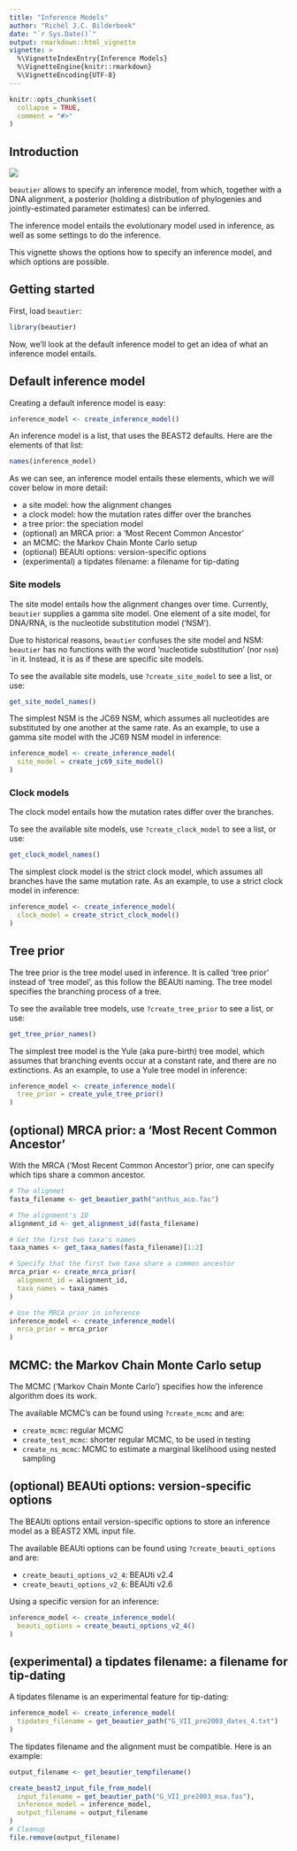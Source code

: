 ```yaml
---
title: "Inference Models"
author: "Richèl J.C. Bilderbeek"
date: "`r Sys.Date()`"
output: rmarkdown::html_vignette
vignette: >
  %\VignetteIndexEntry{Inference Models}
  %\VignetteEngine{knitr::rmarkdown}
  %\VignetteEncoding{UTF-8}
---
```


```r
knitr::opts_chunk$set(
  collapse = TRUE,
  comment = "#>"
)
```

## Introduction

![](beautier_logo.png)

`beautier` allows to specify an inference model, 
from which, together with a DNA alignment, a posterior (holding
a distribution of phylogenies and jointly-estimated parameter estimates) 
can be inferred.

The inference model entails the evolutionary model used in inference,
as well as some settings to do the inference.

This vignette shows the options how to specify an inference model,
and which options are possible.

## Getting started

First, load `beautier`:

```r
library(beautier)
```

Now, we'll look at the default inference model to get an idea of what 
an inference model entails.

## Default inference model

Creating a default inference model is easy:

```r
inference_model <- create_inference_model()
```

An inference model is a list, that uses the BEAST2 defaults. Here
are the elements of that list:

```r
names(inference_model)
```

As we can see, an inference model entails these elements, which
we will cover below in more detail:

 * a site model: how the alignment changes
 * a clock model: how the mutation rates differ over the branches
 * a tree prior: the speciation model
 * (optional) an MRCA prior: a 'Most Recent Common Ancestor'
 * an MCMC: the Markov Chain Monte Carlo setup
 * (optional) BEAUti options: version-specific options
 * (experimental) a tipdates filename: a filename for tip-dating

### Site models

The site model entails how the alignment changes over time.
Currently, `beautier` supplies a gamma site model. 
One element of a site model, for DNA/RNA, is the nucleotide 
substitution model ('NSM'). 

Due to historical reasons, `beautier` confuses the site model and
NSM: `beautier` has no functions with
the word 'nucleotide substitution' (nor `nsm`) `in it. Instead, it is as if
these are specific site models.

To see the available site models, use `?create_site_model` to
see a list, or use:

```r
get_site_model_names()
```

The simplest NSM is the JC69 NSM, which assumes all nucleotides
are substituted by one another at the same rate.
As an example, to use a gamma site model with the JC69 NSM model
in inference:

```r
inference_model <- create_inference_model(
  site_model = create_jc69_site_model()
)
```

### Clock models

The clock model entails how the mutation rates differ over the branches.

To see the available site models, use `?create_clock_model` to
see a list, or use:

```r
get_clock_model_names()
```

The simplest clock model is the strict clock model, 
which assumes all branches have the same mutation rate.
As an example, to use a strict clock model in inference:

```r
inference_model <- create_inference_model(
  clock_model = create_strict_clock_model()
)
```

## Tree prior

The tree prior is the tree model used in inference.
It is called 'tree prior' instead of 'tree model', as
this follow the BEAUti naming.
The tree model specifies the branching process of a tree. 

To see the available tree models, use `?create_tree_prior` to
see a list, or use:

```r
get_tree_prior_names()
```

The simplest tree model is the Yule (aka pure-birth) tree model, 
which assumes that branching events occur at a constant rate,
and there are no extinctions.
As an example, to use a Yule tree model in inference:

```r
inference_model <- create_inference_model(
  tree_prior = create_yule_tree_prior()
)
```

## (optional) MRCA prior: a 'Most Recent Common Ancestor'

With the MRCA ('Most Recent Common Ancestor') prior, one can
specify which tips share a common ancestor.

```r
# The alignmet
fasta_filename <- get_beautier_path("anthus_aco.fas")

# The alignment's ID
alignment_id <- get_alignment_id(fasta_filename)

# Get the first two taxa's names
taxa_names <- get_taxa_names(fasta_filename)[1:2]

# Specify that the first two taxa share a common ancestor
mrca_prior <- create_mrca_prior(
  alignment_id = alignment_id,
  taxa_names = taxa_names
)

# Use the MRCA prior in inference
inference_model <- create_inference_model(
  mrca_prior = mrca_prior
)
```

## MCMC: the Markov Chain Monte Carlo setup

The MCMC ('Markov Chain Monte Carlo') specifies how the
inference algorithm does its work.

The available MCMC's can be found using `?create_mcmc`
and are:

 * `create_mcmc`: regular MCMC
 * `create_test_mcmc`: shorter regular MCMC, to be used in testing
 * `create_ns_mcmc`: MCMC to estimate a marginal likelihood 
   using nested sampling

## (optional) BEAUti options: version-specific options

The BEAUti options entail version-specific options
to store an inference model as a BEAST2 XML input file.

The available BEAUti options can be found using `?create_beauti_options`
and are:

 * `create_beauti_options_v2_4`: BEAUti v2.4
 * `create_beauti_options_v2_6`: BEAUti v2.6

Using a specific version for an inference:

```r
inference_model <- create_inference_model(
  beauti_options = create_beauti_options_v2_4()
)
```

## (experimental) a tipdates filename: a filename for tip-dating

A tipdates filename is an experimental feature for tip-dating:

```r
inference_model <- create_inference_model(
  tipdates_filename = get_beautier_path("G_VII_pre2003_dates_4.txt")
)
```

The tipdates filename and the alignment must be compatible.
Here is an example:

```r
output_filename <- get_beautier_tempfilename()

create_beast2_input_file_from_model(
  input_filename = get_beautier_path("G_VII_pre2003_msa.fas"),
  inference_model = inference_model,
  output_filename = output_filename
)
# Cleanup
file.remove(output_filename)
```

